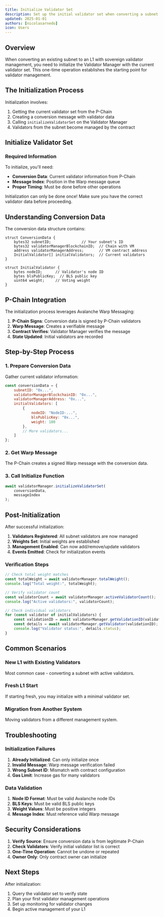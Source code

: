```yaml
---
title: Initialize Validator Set
description: Set up the initial validator set when converting a subnet to an L1
updated: 2025-01-01
authors: [nicolasarnedo]
icon: Users
---
```




## Overview

When converting an existing subnet to an L1 with sovereign validator management, you need to initialize the Validator Manager with the current validator set. This one-time operation establishes the starting point for validator management.

## The Initialization Process

Initialization involves:
1. Getting the current validator set from the P-Chain
2. Creating a conversion message with validator data
3. Calling `initializeValidatorSet` on the Validator Manager
4. Validators from the subnet become managed by the contract

## Initialize Validator Set



<ToolboxMdxWrapper walletMode="l1">
    <InitValidatorSet />
</ToolboxMdxWrapper>

### Required Information

To initialize, you'll need:
- **Conversion Data**: Current validator information from P-Chain
- **Message Index**: Position in the Warp message queue
- **Proper Timing**: Must be done before other operations

<Callout type="warning">
Initialization can only be done once! Make sure you have the correct validator data before proceeding.
</Callout>

## Understanding Conversion Data

The conversion data structure contains:

```solidity
struct ConversionData {
    bytes32 subnetID;              // Your subnet's ID
    bytes32 validatorManagerBlockchainID;  // Chain with VM
    address validatorManagerAddress;       // VM contract address
    InitialValidator[] initialValidators;  // Current validators
}

struct InitialValidator {
    bytes nodeID;      // Validator's node ID
    bytes blsPublicKey;  // BLS public key
    uint64 weight;     // Voting weight
}
```

## P-Chain Integration

The initialization process leverages Avalanche Warp Messaging:

1. **P-Chain Signs**: Conversion data is signed by P-Chain validators
2. **Warp Message**: Creates a verifiable message
3. **Contract Verifies**: Validator Manager verifies the message
4. **State Updated**: Initial validators are recorded

## Step-by-Step Process

### 1. Prepare Conversion Data

Gather current validator information:
```javascript
const conversionData = {
    subnetID: "0x...",
    validatorManagerBlockchainID: "0x...",
    validatorManagerAddress: "0x...",
    initialValidators: [
        {
            nodeID: "NodeID-...",
            blsPublicKey: "0x...",
            weight: 100
        },
        // More validators...
    ]
};
```

### 2. Get Warp Message

The P-Chain creates a signed Warp message with the conversion data.

### 3. Call Initialize Function

```javascript
await validatorManager.initializeValidatorSet(
    conversionData,
    messageIndex
);
```

## Post-Initialization

After successful initialization:

1. **Validators Registered**: All subnet validators are now managed
2. **Weights Set**: Initial weights are established
3. **Management Enabled**: Can now add/remove/update validators
4. **Events Emitted**: Check for initialization events

### Verification Steps

```javascript
// Check total weight matches
const totalWeight = await validatorManager.totalWeight();
console.log("Total weight:", totalWeight);

// Verify validator count
const validatorCount = await validatorManager.activeValidatorCount();
console.log("Active validators:", validatorCount);

// Check individual validators
for (const validator of initialValidators) {
    const validationID = await validatorManager.getValidationID(validator.nodeID);
    const details = await validatorManager.getValidator(validationID);
    console.log("Validator status:", details.status);
}
```

## Common Scenarios

### New L1 with Existing Validators
Most common case - converting a subnet with active validators.

### Fresh L1 Start
If starting fresh, you may initialize with a minimal validator set.

### Migration from Another System
Moving validators from a different management system.

## Troubleshooting

### Initialization Failures

1. **Already Initialized**: Can only initialize once
2. **Invalid Message**: Warp message verification failed
3. **Wrong Subnet ID**: Mismatch with contract configuration
4. **Gas Limit**: Increase gas for many validators

### Data Validation

1. **Node ID Format**: Must be valid Avalanche node IDs
2. **BLS Keys**: Must be valid BLS public keys
3. **Weight Values**: Must be positive integers
4. **Message Index**: Must reference valid Warp message

## Security Considerations

1. **Verify Source**: Ensure conversion data is from legitimate P-Chain
2. **Check Validators**: Verify initial validator list is correct
3. **One-Time Operation**: Cannot be undone or repeated
4. **Owner Only**: Only contract owner can initialize

## Next Steps

After initialization:
1. Query the validator set to verify state
2. Plan your first validator management operations
3. Set up monitoring for validator changes
4. Begin active management of your L1
